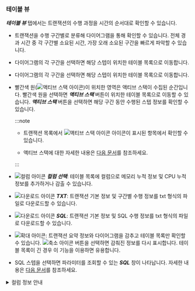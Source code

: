 ### 테이블 뷰

***테이블 뷰*** 탭에서는 트랜잭션의 수행 과정을 시간의 순서대로 확인할 수 있습니다.

<Xclude product='php,nodejs,golang'>

<ImgLang img="analysis-tx-table-view-mode.png" desc="테이블 뷰" />

</Xclude>

<InDoc product='php,nodejs,golang'>

<ImgLang img="analysis-tx-table-view-mode-none-actx.png" desc="테이블 뷰" />

</InDoc>

* 트랜잭션을 수행 구간별로 분류해 다이어그램을 통해 확인할 수 있습니다. 전체 경과 시간 중 각 구간별 소요된 시간, 가장 오래 소요된 구간을 빠르게 파악할 수 있습니다.

<Xclude product='php,nodejs,golang'>

* 다이어그램의 각 구간을 선택하면 해당 스텝이 위치한 테이블 목록으로 이동합니다.

  <ImgLang img="analysis-tx-table-view-select-stack.png" desc="스텝 선택" />

</Xclude>

<InDoc product='php,nodejs,golang'>

* 다이어그램의 각 구간을 선택하면 해당 스텝이 위치한 테이블 목록으로 이동합니다.

  <ImgLang img="analysis-tx-table-view-select-stack-none-actx.png" desc="스텝 선택" />

</InDoc>

<Xclude product='php,nodejs,golang'>

* 빨간색 원(![액티브 스택 아이콘](/img/ic-c-tx-active-stack.svg))이 위치한 영역은 액티브 스택이 수집된 순간입니다. 빨간색 원을 선택하면 ***액티브 스택*** 버튼이 위치한 테이블 목록으로 이동할 수 있습니다. ***액티브 스택*** 버튼을 선택하면 해당 구간 동안 수행된 스텝 정보를 확인할 수 있습니다.

  :::note

  * 트랜잭션 목록에서 ![액티브 스택 아이콘](/img/ic-s-active-stack.svg) 아이콘이 표시된 항목에서 확인할 수 있습니다.

  * 액티브 스택에 대한 자세한 내용은 [다음 문서](analysis-apm#active-stack)를 참조하세요.

  :::

</Xclude>

* ![컬럼 아이콘](/img/ico-column.svg) ***컬럼 선택***: 테이블 목록에 컬럼으로 메모리 누적 정보 및 CPU 누적 정보를 추가하거나 감출 수 있습니다.

* ![다운로드 아이콘](/img/ico-download.svg) ***TXT***: 트랜잭션 기본 정보 및 구간별 수행 정보를 txt 형식의 파일로 다운로드할 수 있습니다.

* ![다운로드 아이콘](/img/ico-download.svg) ***SQL***: 트랜잭션 기본 정보 및 SQL 수행 정보를 txt 형식의 파일로 다운로드할 수 있습니다.

* ![확대 아이콘](/img/ic-outside.svg): 트랜잭션 요약 정보와 다이어그램을 감추고 테이블 목록만 확인할 수 있습니다. ![축소 아이콘](/img/ic-inside.svg) 버튼을 선택하면 감춰진 정보를 다시 표시합니다. 테이블 목록이 긴 경우 이 기능을 이용하면 유용합니다.

* SQL 스텝을 선택하면 파라미터를 조회할 수 있는 ***SQL*** 창이 나타납니다. 자세한 내용은 [다음 문서](#transaction-parameter)를 참조하세요.

<details>
<summary>컬럼 정보 안내</summary>

* ***No***: 스텝의 발생 순서

* ***시간***: 각 스텝의 시작 시각

* ***갭***: 해당 스텝의 시작 시각부터 다음 스텝으로 넘어가기까지 대기 시간, 외부 요인으로 지연될 경우 경과 시간과 차이가 있을 수 있습니다.

* ***경과***: 각 메소드 시작부터 종료까지 총 소요 시간

* ***내용***: 해당 스텝의 세부 수행 내용

</details>